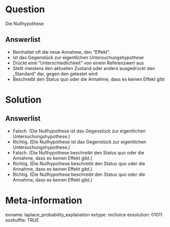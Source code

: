 Question 
======== 

Die Nullhypothese

Answerlist
----------

* Beinhaltet oft die neue Annahme, den "Effekt".
* Ist das Gegenstück zur eigentlichen Untersuchungshypothese
* Drückt eine "Unterschiedlichkeit" von einem Referenzwert aus
* Stellt meistens den aktuellen Zustand oder anders ausgedrückt den „Standard“ dar, gegen den getestet wird
* Beschreibt den Status quo oder die Annahme, dass es keinen Effekt gibt

Solution
========

Answerlist
----------

* Falsch. (Die Nullhypothese ist das Gegenstück zur eigentlichen Untersuchungshypothese.)
* Richtig. (Die Nullhypothese ist das Gegenstück zur eigentlichen Untersuchungshypothese.)
* Falsch. (Die Nullhypothese beschreibt den Status quo oder die Annahme, dass es keinen Effekt gibt.)
* Richtig. (Die Nullhypothese beschreibt den Status quo oder die Annahme, dass es keinen Effekt gibt.)
* Richtig. (Die Nullhypothese beschreibt den Status quo oder die Annahme, dass es keinen Effekt gibt.)

Meta-information
================
exname: laplace_probability_explanation
extype: mchoice 
exsolution: 01011
exshuffle: TRUE
